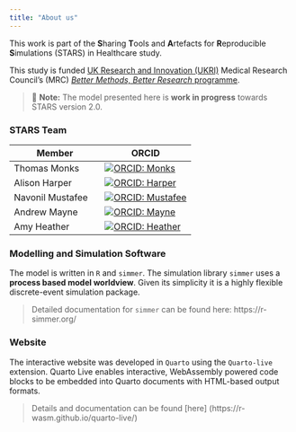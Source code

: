```yaml
---
title: "About us"
---
```


This work is part of the **S**haring **T**ools and **A**rtefacts for **R**eproducible **S**imulations (STARS) in Healthcare study.

This study is funded [UK Research and Innovation (UKRI)](https://www.ukri.org/) Medical Research Council's (MRC) [*Better Methods, Better Research* programme](https://www.ukri.org/opportunity/better-methods-better-research/).

> 📝 **Note:** The model presented here is **work in progress** towards STARS version 2.0.

### STARS Team

| Member | ORCID |
|------------------------------------|------------------------------------|
| Thomas Monks | [![ORCID: Monks](https://img.shields.io/badge/ORCID-0000--0003--2631--4481-brightgreen)](https://orcid.org/0000-0003-2631-4481) |
| Alison Harper | [![ORCID: Harper](https://img.shields.io/badge/ORCID-0000--0001--5274--5037-brightgreen)](https://orcid.org/0000-0001-5274-5037) |
| Navonil Mustafee | [![ORCID: Mustafee](https://img.shields.io/badge/ORCID-0000--0002--2204--8924-brightgreen)](https://orcid.org/0000-0002-2204-8924) |
| Andrew Mayne | [![ORCID: Mayne](https://img.shields.io/badge/ORCID-0000--0003--1263--2286-brightgreen)](https://orcid.org/0000-0003-1263-2286) |
| Amy Heather | [![ORCID: Heather](https://img.shields.io/badge/ORCID-0000--0002--6596--3479-brightgreen)](https://orcid.org/0000-0002-6596-3479) |

### Modelling and Simulation Software

The model is written in `R` and `simmer`. The simulation library `simmer` uses a **process based model worldview**. Given its simplicity it is a highly flexible discrete-event simulation package.

> Detailed documentation for `simmer` can be found here: https://r-simmer.org/

### Website

The interactive website was developed in `Quarto` using the `Quarto-live` extension. Quarto Live enables interactive, WebAssembly powered code blocks to be embedded into Quarto documents with HTML-based output formats.

> Details and documentation can be found [here] (https://r-wasm.github.io/quarto-live/)
